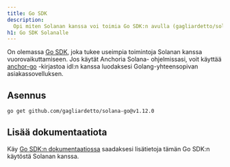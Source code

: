 ```yaml
---
title: Go SDK
description:
  Opi miten Solanan kanssa voi toimia Go SDK:n avulla (gagliardetto/solana-go).
h1: Go SDK Solanalle
---
```


On olemassa [Go SDK](https://github.com/gagliardetto/solana-go), joka tukee
useimpia toimintoja Solanan kanssa vuorovaikuttamiseen. Jos käytät Anchoria
Solana- ohjelmissasi, voit käyttää
[anchor-go](https://github.com/gagliardetto/anchor-go) -kirjastoa idl:n kanssa
luodaksesi Golang-yhteensopivan asiakassovelluksen.

## Asennus

```bash title="Terminal"
go get github.com/gagliardetto/solana-go@v1.12.0
```

## Lisää dokumentaatiota

Käy
[Go SDK:n dokumentaatiossa](https://github.com/gagliardetto/solana-go?tab=readme-ov-file#installation)
saadaksesi lisätietoja tämän Go SDK:n käytöstä Solanan kanssa.

